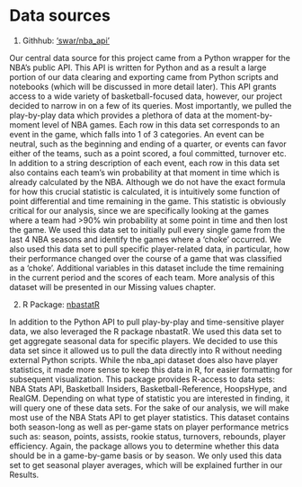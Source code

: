# Data sources

1. Githhub: [‘swar/nba_api’](https://github.com/swar/nba_api)

Our central data source for this project came from a Python wrapper for the NBA’s public API. This API is written for Python and as a result a large portion of our data clearing and exporting came from Python scripts and notebooks (which will be discussed in more detail later). This API grants access to a wide variety of basketball-focused data, however, our project decided to narrow in on a few of its queries. Most importantly, we pulled the play-by-play data which provides a plethora of data at the moment-by-moment level of NBA games. Each row in this data set corresponds to an event in the game, which falls into 1 of 3 categories. An event can be neutral, such as the beginning and ending of a quarter, or events can favor either of the teams, such as a point scored, a foul committed, turnover etc. In addition to a string description of each event, each row in this data set also contains each team's win probability at that moment in time which is already calculated by the NBA. Although we do not have the exact formula for how this crucial statistic is calculated, it is intuitively some function of point differential and time remaining in the game. This statistic is obviously critical for our analysis, since we are specifically looking at the games where a team had >90% win probability at some point in time and then lost the game. We used this data set to initially pull every single game from the last 4 NBA seasons and identify the games where a ‘choke’ occurred. We also used this data set to pull specific player-related data, in particular, how their performance changed over the course of a game that was classified as a ‘choke’. Additional variables in this dataset include the time remaining in the current period and the scores of each team. More analysis of this dataset will be presented in our Missing values chapter.

2. R Package: [nbastatR](https://www.rdocumentation.org/packages/nbastatR/versions/0.1.10131)

In addition to the Python API to pull play-by-play and time-sensitive player data, we also leveraged the R package nbastatR. We used this data set to get aggregate seasonal data for specific players. We decided to use this data set since it allowed us to pull the data directly into R without needing external Python scripts. While the nba_api dataset does also have player statistics, it made more sense to keep this data in R, for easier formatting for subsequent visualization. This package provides R-access to data sets: NBA Stats API, Basketball Insiders, Basketball-Reference, HoopsHype, and RealGM. Depending on what type of statistic you are interested in finding, it will query one of these data sets. For the sake of our analysis, we will make most use of the NBA Stats API to get player statistics. This dataset contains both season-long as well as per-game stats on player performance metrics such as: season, points, assists, rookie status, turnovers, rebounds, player efficiency. Again, the package allows you to determine whether this data should be in a game-by-game basis or by season. We only used this data set to get seasonal player averages, which will be explained further in our Results. 


